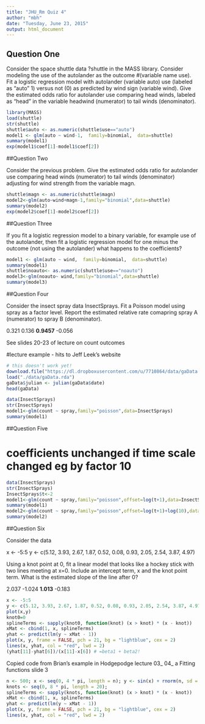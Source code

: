 ```yaml
---
title: "JHU_Rm Quiz 4"
author: "mbh"
date: "Tuesday, June 23, 2015"
output: html_document
---
```


## Question One
Consider the space shuttle data ?shuttle in the MASS library. Consider modeling the use of the autolander as the outcome #(variable name use). Fit a logistic regression model with autolander (variable auto) use (labeled as "auto" 1) versus not (0) as predicted by wind sign (variable wind). Give the estimated odds ratio for autolander use comparing head winds, labeled as "head" in the variable headwind (numerator) to tail winds (denominator).

```r
library(MASS)
load(shuttle)
str(shuttle)
shuttle$auto <- as.numeric(shuttle$use=="auto")
model1 <- glm(auto ~ wind-1,  family=binomial,  data=shuttle)
summary(model1)
exp(model1$coef[1]-model1$coef[2])
```



##Question Two

Consider the previous problem. Give the estimated odds ratio for autolander use comparing head winds (numerator) to tail winds (denominator) adjusting for wind strength from the variable magn.

```r
shuttle$magn <- as.numeric(shuttle$magn)
model2<-glm(auto~wind+magn-1,family="binomial",data=shuttle)
summary(model2)
exp(model2$coef[1]-model2$coef[2])
```

##Question Three

If you fit a logistic regression model to a binary variable, for example use of the autolander,
then fit a logistic regression model for one minus the outcome (not using the autolander) 
what happens to the coefficients?

```r
model1 <- glm(auto ~ wind,  family=binomial,  data=shuttle)
summary(model1)
shuttle$noauto<- as.numeric(shuttle$use=="noauto")
model3<-glm(noauto~ wind,family="binomial",data=shuttle)
summary(model3)
```

##Question Four

Consider the insect spray data InsectSprays. Fit a Poisson model using spray as a factor level. Report the estimated relative rate comapring spray A (numerator) to spray B (denominator).

0.321
0.136
__0.9457__
-0.056

See slides 20-23 of lecture on count outcomes

#lecture example - hits to Jeff Leek's website
```r
# this doesn't work yet!
download.file("https://dl.dropboxusercontent.com/u/7710864/data/gaData.rda",destfile="./data/gaData.rda")
load("./data/gaData.rda")
gaData$julian <- julian(gaData$date)
head(gaData)
```

```r
data(InsectSprays)
str(InsectSprays)
model1<-glm(count ~ spray,family="poisson",data=InsectSprays)
summary(model1)
```
##Question Five

# coefficients unchanged if time scale changed eg by factor 10

```r
data(InsectSprays)
str(InsectSprays)
InsectSprays$t<-2
model1<-glm(count ~ spray,family="poisson",offset=log(t+1),data=InsectSprays)
summary(model1)
model2<-glm(count ~ spray,family="poisson",offset=log(t+1)+log(10),data=InsectSprays)
summary(model2)
```

##Question Six

Consider the data

x <- -5:5
y <- c(5.12, 3.93, 2.67, 1.87, 0.52, 0.08, 0.93, 2.05, 2.54, 3.87, 4.97)

Using a knot point at 0, fit a linear model that looks like a hockey stick with two lines meeting at x=0. Include an intercept term, x and the knot point term. What is the estimated slope of the line after 0?

2.037
-1.024
__1.013__
-0.183

```r
x <- -5:5
y <- c(5.12, 3.93, 2.67, 1.87, 0.52, 0.08, 0.93, 2.05, 2.54, 3.87, 4.97)
plot(x,y)
knot0=0
splineTerms <- sapply(knot0, function(knot) (x > knot) * (x - knot))
xMat <- cbind(1, x, splineTerms)
yhat <- predict(lm(y ~ xMat - 1))
plot(x, y, frame = FALSE, pch = 21, bg = "lightblue", cex = 2)
lines(x, yhat, col = "red", lwd = 2)
(yhat[11]-yhat[6])/(x[11]-x[6]) # =beta1 + beta2!
```

Copied code from Brian's example in Hodgepodge lecture 03_ 04_ a Fitting functions
slide 3
```r
n <- 500; x <- seq(0, 4 * pi, length = n); y <- sin(x) + rnorm(n, sd = .3)
knots <- seq(0, 8 * pi, length = 20); 
splineTerms <- sapply(knots, function(knot) (x > knot) * (x - knot))
xMat <- cbind(1, x, splineTerms)
yhat <- predict(lm(y ~ xMat - 1))
plot(x, y, frame = FALSE, pch = 21, bg = "lightblue", cex = 2)
lines(x, yhat, col = "red", lwd = 2)
```